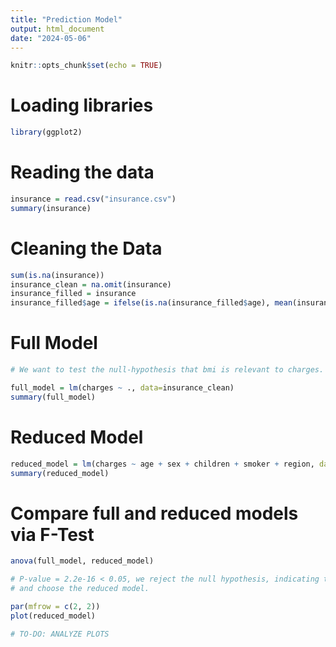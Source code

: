 ```yaml
---
title: "Prediction Model"
output: html_document
date: "2024-05-06"
---
```


```r
knitr::opts_chunk$set(echo = TRUE)
```

# Loading libraries
```r
library(ggplot2)
```

# Reading the data
```r
insurance = read.csv("insurance.csv")
summary(insurance)
```

# Cleaning the Data
```r
sum(is.na(insurance))
insurance_clean = na.omit(insurance)
insurance_filled = insurance
insurance_filled$age = ifelse(is.na(insurance_filled$age), mean(insurance_filled$age, na.rm = TRUE), insurance_filled$age)
```

# Full Model
```r

# We want to test the null-hypothesis that bmi is relevant to charges.

full_model = lm(charges ~ ., data=insurance_clean)
summary(full_model)
```
# Reduced Model
```r
reduced_model = lm(charges ~ age + sex + children + smoker + region, data=insurance_clean)
summary(reduced_model)
```

# Compare full and reduced models via F-Test
```r
anova(full_model, reduced_model)

# P-value = 2.2e-16 < 0.05, we reject the null hypothesis, indicating that bmi is not relevant to charges
# and choose the reduced model.
```

```r
par(mfrow = c(2, 2))
plot(reduced_model)

# TO-DO: ANALYZE PLOTS
```
